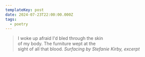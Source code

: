 ```yaml
---
templateKey: post
date: 2024-07-23T22:00:00.000Z
tags:
  - poetry
---
```

> I woke up afraid I'd bled through the skin<br/>
> of my body. The furniture wept at the<br/>
> sight of all that blood.
> <cite><i>Surfacing</i> by Stefanie Kirby, excerpt</cite>
